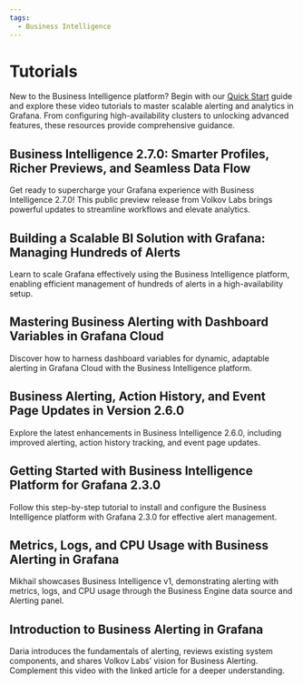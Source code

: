 ```yaml
---
tags:
  - Business Intelligence
---
```



# Tutorials

New to the Business Intelligence platform? Begin with our [Quick Start](/big/quick-start/) guide and explore these video tutorials to master scalable alerting and analytics in Grafana. From configuring high-availability clusters to unlocking advanced features, these resources provide comprehensive guidance.

<Tutorials />

## Business Intelligence 2.7.0: Smarter Profiles, Richer Previews, and Seamless Data Flow

Get ready to supercharge your Grafana experience with Business Intelligence 2.7.0! This public preview release from Volkov Labs brings powerful updates to streamline workflows and elevate analytics.

<Youtube
  id="uRSjwfQJ3ik"
  title="Business Intelligence 2.7.0: Smarter Profiles, Richer Previews, and Seamless Data Flow"
/>

## Building a Scalable BI Solution with Grafana: Managing Hundreds of Alerts

Learn to scale Grafana effectively using the Business Intelligence platform, enabling efficient management of hundreds of alerts in a high-availability setup.

<Youtube
  id="aOFfKYsZ9XM"
  title="Building a Scalable BI Solution with Grafana: Managing Hundreds of Alerts"
/>

## Mastering Business Alerting with Dashboard Variables in Grafana Cloud

Discover how to harness dashboard variables for dynamic, adaptable alerting in Grafana Cloud with the Business Intelligence platform.

<Youtube
  id="ey0ZSbSDxtI"
  title="Mastering Business Alerting: Dashboard Variables in Grafana Cloud"
/>

## Business Alerting, Action History, and Event Page Updates in Version 2.6.0

Explore the latest enhancements in Business Intelligence 2.6.0, including improved alerting, action history tracking, and event page updates.

<Youtube
  id="IOYyfIkNwJ4"
  title="Business Alerting, Action History, and Event Page Updates in Business Intelligence 2.6.0"
/>

## Getting Started with Business Intelligence Platform for Grafana 2.3.0

Follow this step-by-step tutorial to install and configure the Business Intelligence platform with Grafana 2.3.0 for effective alert management.

<Youtube
  id="KM5a2qzlOak"
  title="Getting Started with Business Intelligence Platform for Grafana 2.3.0"
/>

## Metrics, Logs, and CPU Usage with Business Alerting in Grafana

Mikhail showcases Business Intelligence v1, demonstrating alerting with metrics, logs, and CPU usage through the Business Engine data source and Alerting panel.

<Youtube
  id="8UaY916PPXc"
  title="Metrics, Logs, and CPU Usage with Business Alerting in Grafana"
/>

## Introduction to Business Alerting in Grafana

Daria introduces the fundamentals of alerting, reviews existing system components, and shares Volkov Labs’ vision for Business Alerting. Complement this video with the linked article for a deeper understanding.

<Youtube id="vky-7-DfvXE" title="Business Alerting Announcement" />
